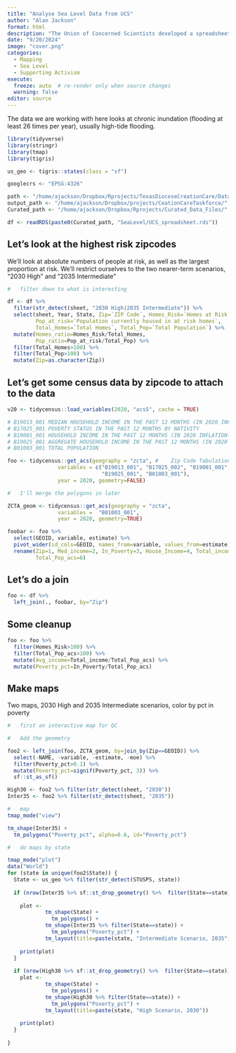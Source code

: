 ```yaml
---
title: "Analyse Sea Level Data from UCS"
author: "Alan Jackson"
format: html
description: "The Union of Concerned Scientists developed a spreadsheet of chronically inundated propeties by zipcode, climate scenario, and year. In this exercise we will try to identify the most vulnerable properties based on flood danger and average income."
date: "9/20/2024"
image: "cover.png"
categories:
  - Mapping
  - Sea Level
  - Supporting Activism
execute:
  freeze: auto  # re-render only when source changes
  warning: false
editor: source
---
```


The data we are working with here looks at chronic inundation (flooding at least
26 times per year), usually high-tide flooding.

```r

library(tidyverse)
library(stringr)
library(tmap)
library(tigris)

us_geo <- tigris::states(class = "sf") 

googlecrs <- "EPSG:4326"

path <- "/home/ajackson/Dropbox/Rprojects/TexasDioceseCreationCare/Data/"
output_path <- "/home/ajackson/Dropbox/projects/CeationCareTaskforce/"
Curated_path <- "/home/ajackson/Dropbox/Rprojects/Curated_Data_Files/"

df <- readRDS(paste0(Curated_path, "SeaLevel/UCS_spreadsheet.rds"))

```

##    Let's look at the highest risk zipcodes

We'll look at absolute numbers of people at risk, as well as the largest
proportion at risk. We'll restrict ourselves to the two nearer-term scenarios,
"2030 High" and "2035 Intermediate"

```r

#   filter down to what is interesting

df <- df %>%  
  filter(str_detect(sheet, "2030 High|2035 Intermediate")) %>% 
  select(sheet, Year, State, Zip=`ZIP Code`, Homes_Risk=`Homes at Risk`,
         Pop_at_risk=`Population currently housed in at risk homes`,
         Total_Homes=`Total Homes`, Total_Pop=`Total Population`) %>% 
  mutate(Homes_ratio=Homes_Risk/Total_Homes,
         Pop_ratio=Pop_at_risk/Total_Pop) %>% 
  filter(Total_Homes>100) %>% 
  filter(Total_Pop>100) %>% 
  mutate(Zip=as.character(Zip))

```

##    Let's get some census data by zipcode to attach to the data

```r

v20 <- tidycensus::load_variables(2020, "acs5", cache = TRUE)

# B19013_001 MEDIAN HOUSEHOLD INCOME IN THE PAST 12 MONTHS (IN 2020 INFLATION-ADJUSTED DOLLARS)
# B17025_001 POVERTY STATUS IN THE PAST 12 MONTHS BY NATIVITY
# B19001_001 HOUSEHOLD INCOME IN THE PAST 12 MONTHS (IN 2020 INFLATION-ADJUSTED DOLLARS)
# B19025_001 AGGREGATE HOUSEHOLD INCOME IN THE PAST 12 MONTHS (IN 2020 INFLATION-ADJUSTED DOLLARS)
# B01003_001 TOTAL POPULATION

foo <- tidycensus::get_acs(geography = "zcta", #    Zip Code Tabulation Area
                variables = c("B19013_001", "B17025_002", "B19001_001", 
                              "B19025_001", "B01003_001"), 
                year = 2020, geometry=FALSE)

#   I'll merge the polygons in later

ZCTA_geom <- tidycensus::get_acs(geography = "zcta",
                variables =  "B01003_001", 
                year = 2020, geometry=TRUE)

foobar <- foo %>% 
  select(GEOID, variable, estimate) %>% 
  pivot_wider(id_cols=GEOID, names_from=variable, values_from=estimate) %>% 
  rename(Zip=1, Med_income=2, In_Poverty=3, House_Income=4, Total_income=5,
         Total_Pop_acs=6)

```

##      Let's do a join

```r

foo <- df %>% 
  left_join(., foobar, by="Zip")

```

##  Some cleanup

```r

foo <- foo %>% 
  filter(Homes_Risk>100) %>% 
  filter(Total_Pop_acs>100) %>% 
  mutate(Avg_income=Total_income/Total_Pop_acs) %>% 
  mutate(Poverty_pct=In_Poverty/Total_Pop_acs)

```

##    Make maps

Two maps, 2030 High and 2035 Intermediate scenarios, color by pct in poverty

```r
#   first an interactive map for QC

#   Add the geometry

foo2 <- left_join(foo, ZCTA_geom, by=join_by(Zip==GEOID)) %>% 
  select(-NAME, -variable, -estimate, -moe) %>% 
  filter(Poverty_pct>0.1) %>% 
  mutate(Poverty_pct=signif(Poverty_pct, 3)) %>% 
  sf::st_as_sf()

High30 <- foo2 %>% filter(str_detect(sheet, "2030"))
Inter35 <- foo2 %>% filter(str_detect(sheet, "2035"))

#   map
tmap_mode("view")

tm_shape(Inter35) +
  tm_polygons("Poverty_pct", alpha=0.6, id="Poverty_pct") 

```

```r



#   do maps by state

tmap_mode("plot")
data("World")
for (state in unique(foo2$State)) {
  State <- us_geo %>% filter(str_detect(STUSPS, state))
  
  if (nrow(Inter35 %>% sf::st_drop_geometry() %>%  filter(State==state))>0){
  
    plot <- 
            tm_shape(State) +
              tm_polygons() +
            tm_shape(Inter35 %>% filter(State==state)) +
              tm_polygons("Poverty_pct") +
            tm_layout(title=paste(state, "Intermediate Scenario, 2035"))
    
    print(plot)
  }
  
  if (nrow(High30 %>% sf::st_drop_geometry() %>%  filter(State==state))>0){
    plot <- 
            tm_shape(State) +
              tm_polygons() +
            tm_shape(High30 %>% filter(State==state)) +
              tm_polygons("Poverty_pct") +
            tm_layout(title=paste(state, "High Scenario, 2030"))
    
    print(plot)
  }
  
}


```








